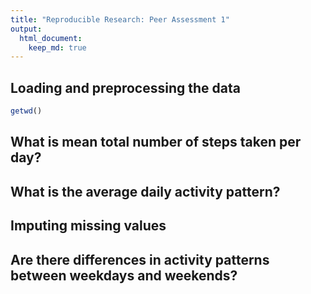 ```yaml
---
title: "Reproducible Research: Peer Assessment 1"
output: 
  html_document:
    keep_md: true
---
```



## Loading and preprocessing the data

```r
getwd()

```


## What is mean total number of steps taken per day?



## What is the average daily activity pattern?



## Imputing missing values



## Are there differences in activity patterns between weekdays and weekends?
